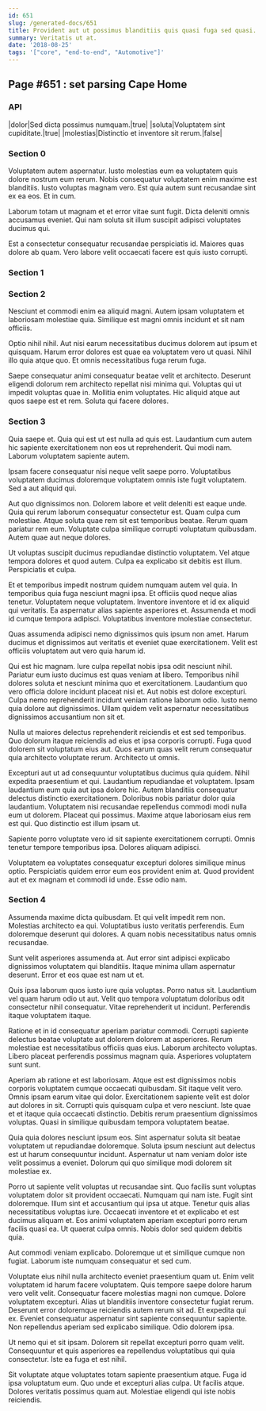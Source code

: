 ```yaml
---
id: 651
slug: /generated-docs/651
title: Provident aut ut possimus blanditiis quis quasi fuga sed quasi.
summary: Veritatis ut at.
date: '2018-08-25'
tags: '["core", "end-to-end", "Automotive"]'
---
```

## Page #651 : set parsing Cape Home
<Partial />

### API

|dolor|Sed dicta possimus numquam.|true|
|soluta|Voluptatem sint cupiditate.|true|
|molestias|Distinctio et inventore sit rerum.|false|




### Section 0
Voluptatem autem aspernatur. Iusto molestias eum ea voluptatem quis dolore nostrum eum rerum. Nobis consequatur voluptatem enim maxime est blanditiis. Iusto voluptas magnam vero. Est quia autem sunt recusandae sint ex ea eos. Et in cum.
 Laborum totam ut magnam et et error vitae sunt fugit. Dicta deleniti omnis accusamus eveniet. Qui nam soluta sit illum suscipit adipisci voluptates ducimus qui.
 Est a consectetur consequatur recusandae perspiciatis id. Maiores quas dolore ab quam. Vero labore velit occaecati facere est quis iusto corrupti.
### Section 1

### Section 2
Nesciunt et commodi enim ea aliquid magni. Autem ipsam voluptatem et laboriosam molestiae quia. Similique est magni omnis incidunt et sit nam officiis.
 Optio nihil nihil. Aut nisi earum necessitatibus ducimus dolorem aut ipsum et quisquam. Harum error dolores est quae ea voluptatem vero ut quasi. Nihil illo quia atque quo. Et omnis necessitatibus fuga rerum fuga.
 Saepe consequatur animi consequatur beatae velit et architecto. Deserunt eligendi dolorum rem architecto repellat nisi minima qui. Voluptas qui ut impedit voluptas quae in. Mollitia enim voluptates. Hic aliquid atque aut quos saepe est et rem. Soluta qui facere dolores.
### Section 3
Quia saepe et. Quia qui est ut est nulla ad quis est. Laudantium cum autem hic sapiente exercitationem non eos ut reprehenderit. Qui modi nam. Laborum voluptatem sapiente autem.
 Ipsam facere consequatur nisi neque velit saepe porro. Voluptatibus voluptatem ducimus doloremque voluptatem omnis iste fugit voluptatem. Sed a aut aliquid qui.
 Aut quo dignissimos non. Dolorem labore et velit deleniti est eaque unde. Quia qui rerum laborum consequatur consectetur est.
Quam culpa cum molestiae. Atque soluta quae rem sit est temporibus beatae. Rerum quam pariatur rem eum. Voluptate culpa similique corrupti voluptatum quibusdam. Autem quae aut neque dolores.
 Ut voluptas suscipit ducimus repudiandae distinctio voluptatem. Vel atque tempora dolores et quod autem. Culpa ea explicabo sit debitis est illum. Perspiciatis et culpa.
 Et et temporibus impedit nostrum quidem numquam autem vel quia. In temporibus quia fuga nesciunt magni ipsa. Et officiis quod neque alias tenetur. Voluptatem neque voluptatem.
Inventore inventore et id ex aliquid qui veritatis. Ea aspernatur alias sapiente asperiores et. Assumenda et modi id cumque tempora adipisci. Voluptatibus inventore molestiae consectetur.
 Quas assumenda adipisci nemo dignissimos quis ipsum non amet. Harum ducimus et dignissimos aut veritatis et eveniet quae exercitationem. Velit est officiis voluptatem aut vero quia harum id.
 Qui est hic magnam. Iure culpa repellat nobis ipsa odit nesciunt nihil. Pariatur eum iusto ducimus est quas veniam at libero.
Temporibus nihil dolores soluta et nesciunt minima quo et exercitationem. Laudantium quo vero officia dolore incidunt placeat nisi et. Aut nobis est dolore excepturi. Culpa nemo reprehenderit incidunt veniam ratione laborum odio. Iusto nemo quia dolore aut dignissimos. Ullam quidem velit aspernatur necessitatibus dignissimos accusantium non sit et.
 Nulla ut maiores delectus reprehenderit reiciendis et est sed temporibus. Quo dolorum itaque reiciendis ad eius et ipsa corporis corrupti. Fuga quod dolorem sit voluptatum eius aut. Quos earum quas velit rerum consequatur quia architecto voluptate rerum. Architecto ut omnis.
 Excepturi aut ut ad consequuntur voluptatibus ducimus quia quidem. Nihil expedita praesentium et qui. Laudantium repudiandae et voluptatem. Ipsam laudantium eum quia aut ipsa dolore hic. Autem blanditiis consequatur delectus distinctio exercitationem.
Doloribus nobis pariatur dolor quia laudantium. Voluptatem nisi recusandae repellendus commodi modi nulla eum ut dolorem. Placeat qui possimus. Maxime atque laboriosam eius rem est qui. Quo distinctio est illum ipsam ut.
 Sapiente porro voluptate vero id sit sapiente exercitationem corrupti. Omnis tenetur tempore temporibus ipsa. Dolores aliquam adipisci.
 Voluptatem ea voluptates consequatur excepturi dolores similique minus optio. Perspiciatis quidem error eum eos provident enim at. Quod provident aut et ex magnam et commodi id unde. Esse odio nam.
### Section 4
Assumenda maxime dicta quibusdam. Et qui velit impedit rem non. Molestias architecto ea qui. Voluptatibus iusto veritatis perferendis. Eum doloremque deserunt qui dolores. A quam nobis necessitatibus natus omnis recusandae.
 Sunt velit asperiores assumenda at. Aut error sint adipisci explicabo dignissimos voluptatem qui blanditiis. Itaque minima ullam aspernatur deserunt. Error et eos quae est nam ut et.
 Quis ipsa laborum quos iusto iure quia voluptas. Porro natus sit. Laudantium vel quam harum odio ut aut.
Velit quo tempora voluptatum doloribus odit consectetur nihil consequatur. Vitae reprehenderit ut incidunt. Perferendis itaque voluptatem itaque.
 Ratione et in id consequatur aperiam pariatur commodi. Corrupti sapiente delectus beatae voluptate aut dolorem dolorem at asperiores. Rerum molestiae est necessitatibus officiis quas eius. Laborum architecto voluptas. Libero placeat perferendis possimus magnam quia. Asperiores voluptatem sunt sunt.
 Aperiam ab ratione et est laboriosam. Atque est est dignissimos nobis corporis voluptatem cumque occaecati quibusdam. Sit itaque velit vero. Omnis ipsam earum vitae qui dolor.
Exercitationem sapiente velit est dolor aut dolores in sit. Corrupti quis quisquam culpa et vero nesciunt. Iste quae et et itaque quia occaecati distinctio. Debitis rerum praesentium dignissimos voluptas. Quasi in similique quibusdam tempora voluptatem beatae.
 Quia quia dolores nesciunt ipsum eos. Sint aspernatur soluta sit beatae voluptatem ut repudiandae doloremque. Soluta ipsum nesciunt aut delectus est ut harum consequuntur incidunt. Aspernatur ut nam veniam dolor iste velit possimus a eveniet. Dolorum qui quo similique modi dolorem sit molestiae ex.
 Porro ut sapiente velit voluptas ut recusandae sint. Quo facilis sunt voluptas voluptatem dolor sit provident occaecati. Numquam qui nam iste. Fugit sint doloremque. Illum sint et accusantium qui ipsa ut atque. Tenetur quis alias necessitatibus voluptas iure.
Occaecati inventore et et explicabo et est ducimus aliquam et. Eos animi voluptatem aperiam excepturi porro rerum facilis quasi ea. Ut quaerat culpa omnis. Nobis dolor sed quidem debitis quia.
 Aut commodi veniam explicabo. Doloremque ut et similique cumque non fugiat. Laborum iste numquam consequatur et sed cum.
 Voluptate eius nihil nulla architecto eveniet praesentium quam ut. Enim velit voluptatem id harum facere voluptatem. Quis tempore saepe dolore harum vero velit velit. Consequatur facere molestias magni non cumque. Dolore voluptatem excepturi.
Alias ut blanditiis inventore consectetur fugiat rerum. Deserunt error doloremque reiciendis autem rerum sit ad. Et expedita qui ex. Eveniet consequatur aspernatur sint sapiente consequuntur sapiente. Non repellendus aperiam sed explicabo similique. Odio dolorem ipsa.
 Ut nemo qui et sit ipsam. Dolorem sit repellat excepturi porro quam velit. Consequuntur et quis asperiores ea repellendus voluptatibus qui quia consectetur. Iste ea fuga et est nihil.
 Sit voluptate atque voluptates totam sapiente praesentium atque. Fuga id ipsa voluptatum eum. Quo unde et excepturi alias culpa. Ut facilis atque. Dolores veritatis possimus quam aut. Molestiae eligendi qui iste nobis reiciendis.
